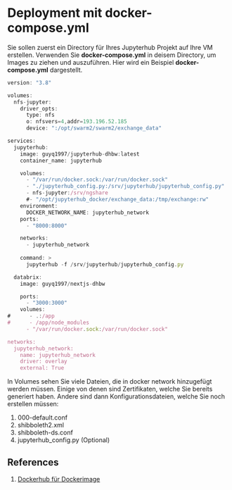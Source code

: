 # Deployment mit docker-compose.yml

Sie sollen zuerst ein Directory für Ihres Jupyterhub Projekt auf Ihre VM erstellen. 
Verwenden Sie **docker-compose.yml** in deisem Directory, um Images zu ziehen und auszuführen.
Hier wird ein Beispiel **docker-compose.yml** dargestellt.

```js
version: "3.8"

volumes:
  nfs-jupyter:
    driver_opts:
      type: nfs
      o: nfsvers=4,addr=193.196.52.185
      device: ":/opt/swarm2/swarm2/exchange_data"

services:
  jupyterhub:
    image: guyq1997/jupyterhub-dhbw:latest
    container_name: jupyterhub

    volumes:
      - "/var/run/docker.sock:/var/run/docker.sock"
      - "./jupyterhub_config.py:/srv/jupyterhub/jupyterhub_config.py"
      - nfs-jupyter:/srv/ngshare
      #- "/opt/jupyterhub_docker/exchange_data:/tmp/exchange:rw"
    environment:
      DOCKER_NETWORK_NAME: jupyterhub_network
    ports:
      - "8000:8000"

    networks:
      - jupyterhub_network
 
    command: >
      jupyterhub -f /srv/jupyterhub/jupyterhub_config.py

  databrix:
    image: guyq1997/nextjs-dhbw

    ports:
      - "3000:3000"
    volumes:
#      - .:/app
#      - /app/node_modules
      - "/var/run/docker.sock:/var/run/docker.sock"

networks:
  jupyterhub_network:
    name: jupyterhub_network
    driver: overlay
    external: True

```

In Volumes sehen Sie viele Dateien, die in docker network hinzugefügt werden müssen.
Einige von denen sind Zertifikaten, welche Sie bereits generiert haben.
Andere sind dann Konfigurationsdateien, welche Sie noch erstellen müssen:
1. 000-default.conf
2. shibboleth2.xml
3. shibboleth-ds.conf
4. jupyterhub_config.py (Optional)

## References

1. [Dockerhub für Dockerimage](https://hub.docker.com/)
